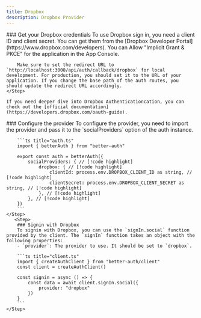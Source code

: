 ```yaml
---
title: Dropbox
description: Dropbox Provider
---
```


<Steps>
    <Step> 
        ### Get your Dropbox credentials
        To use Dropbox sign in, you need a client ID and client secret. You can get them from the [Dropbox Developer Portal](https://www.dropbox.com/developers). You can Allow "Implicit Grant & PKCE" for the application in the App Console.
        
        Make sure to set the redirect URL to `http://localhost:3000/api/auth/callback/dropbox` for local development. For production, you should set it to the URL of your application. If you change the base path of the auth routes, you should update the redirect URL accordingly.
    </Step>

    If you need deeper dive into Dropbox Authenticationcation, you can check out the [official documentation](https://developers.dropbox.com/oauth-guide).

  <Step>
        ### Configure the provider
        To configure the provider, you need to import the provider and pass it to the `socialProviders` option of the auth instance.

        ```ts title="auth.ts"
        import { betterAuth } from "better-auth"

        export const auth = betterAuth({
            socialProviders: { // [!code highlight]
                dropbox: { // [!code highlight]
                    clientId: process.env.DROPBOX_CLIENT_ID as string, // [!code highlight]
                    clientSecret: process.env.DROPBOX_CLIENT_SECRET as string, // [!code highlight]
                }, // [!code highlight]
            }, // [!code highlight]
        })
        ```
    </Step>
       <Step>
        ### Signin with Dropbox
        To signin with Dropbox, you can use the `signIn.social` function provided by the client. The `signIn` function takes an object with the following properties:
        - `provider`: The provider to use. It should be set to `dropbox`.

        ```ts title="client.ts"
        import { createAuthClient } from "better-auth/client"
        const client = createAuthClient()

        const signin = async () => {
            const data = await client.signIn.social({
                provider: "dropbox"
            })
        }
        ```
    </Step>

</Steps>
